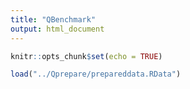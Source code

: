 ```yaml
---
title: "QBenchmark"
output: html_document
---
```


```r
knitr::opts_chunk$set(echo = TRUE)
```


```r
load("../Qprepare/prepareddata.RData")


```